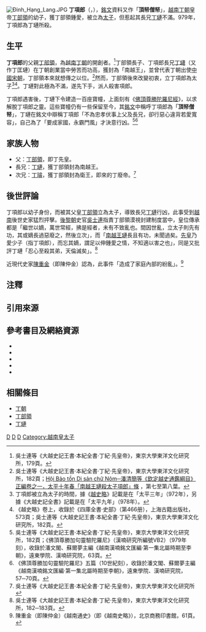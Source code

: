 [[File:Đinh_Hạng_Lang.JPG|thumb]]
'''丁項郎'''（{{vie|v='''Đinh Hạng Lang'''|hn=丁項郎}}，{{bd||？|979年||catIdx=D}}），[[越南漢喃銘文|銘文]]資料又作「'''頂帑僧帑'''」，[[越南|越南]][[丁朝|丁朝]]皇帝[[丁部領|丁部領]]的幼子，獲丁部領鍾愛，被立為[[太子|太子]]，但惹起其長兄[[丁璉|丁璉]]不滿。979年，丁項郎為丁璉所殺。

== 生平 ==
{{see also|丁部領|丁璉}}
'''丁項郎'''的父親[[丁部領|丁部領]]，為[[越南|越南]][[丁朝|丁朝]]的開創者。<ref>吳士連等《大越史記王書·本紀全書·丁紀·先皇帝》，東京大學東洋文化研究所，179頁。</ref>丁部領長子、丁項郎長兄[[丁璉|丁璉]]（又作丁匡璉）在丁朝創業當中勞苦而功高，獲封為「南越王」，並曾代表丁朝出使[[中國|中國]][[宋朝|宋朝]]，丁部領本來就想傳之以位。<ref>吳士連等《大越史記王書·本紀全書·丁紀·先皇帝》，東京大學東洋文化研究所，182頁；[http://lib.nomfoundation.org/collection/1/volume/253/page/7 Hội Bảo tồn Di sản chữ Nôm─潘清簡等《欽定越史通鑑綱目》正編卷之一，太平十年春「南越王璉殺太子項郎」條] {{Wayback|url=http://lib.nomfoundation.org/collection/1/volume/253/page/7 |date=20141023173545 }}，第七至第八葉。</ref>然而，丁部領後來改變初衷，立丁項郎為太子<ref group="注">丁項郎被立為太子的時間，據《[[越史略|越史略]]》記載是在「太平三年」（972年），另據《大越史記全書》記載是在「太平九年」（978年）。</ref><ref>《越史略》卷上，收錄於《四庫全書·史部》（第466册），上海古籍出版社，573頁；吳士連等《大越史記王書·本紀全書·丁紀·先皇帝》，東京大學東洋文化研究所，182頁。</ref>。丁璉對此極為不滿，遂先下手，派人殺害項郎。

丁項郎遇害後，丁璉下令建造一百座寶幢，上面刻有《[[佛頂尊勝陀羅尼經|佛頂尊勝陀羅尼經]]》，以求解脫丁項郎之靈。這些寶幢仍有一些保留至今，其[[越南漢喃銘文|銘文]]中稱呼丁項郎為「'''頂帑僧帑'''」，丁璉在銘文中辯稱丁項郎「不為忠孝伏事上父及長兄，卻行惡心違背若愛寬容」，自己為了「要成家國，永霸門風」才決意行凶。<ref>吳士連等《大越史記王書·本紀全書·丁紀·先皇帝》，東京大學東洋文化研究所，182頁；《佛頂尊勝加句靈驗陀羅尼》（漢喃研究所編號VB2）（979年刻），收錄於潘文閣、蘇爾夢主編《越南漢喃銘文匯編·第一集北屬時期至李朝》，遠東學院、漢喃研究院，63頁。</ref><ref>《佛頂尊勝加句靈驗陀羅尼》五篇（10世紀刻），收錄於潘文閣、蘇爾夢主編《越南漢喃銘文匯編·第一集北屬時期至李朝》，遠東學院、漢喃研究院，57─70頁。</ref>

== 家族人物 ==
*父：[[丁部領|丁部領]]，即丁先皇。
*長兄：[[丁璉|丁璉]]，獲丁部領封為南越王。
*次兄：[[丁璿|丁璿]]，獲丁部領封為衛王，即來的丁廢帝。<ref>吳士連等《大越史記王書·本紀全書·丁紀·先皇帝》，東京大學東洋文化研究所</ref>

== 後世評論 ==
丁項郎以幼子身份，而被其父皇[[丁部領|丁部領]]立為太子，導致長兄[[丁璉|丁璉]]行凶，此事受到[[越南|越南]]後世史家猛烈抨擊。[[後黎朝|後黎朝]]史官[[吳士連|吳士連]]指責丁部領漠視封建制度當中，皇位傳承都是「繼世以嫡，萬世常經，拂是經者，未有不致亂也。間因世亂，立太子則先有功，其或嫡長過惡廢之，然後立次」，而「[[丁璉|南越王璉]]長且有功，未聞過矣。[[丁部領|先皇]]乃愛少子（指丁項郎），而忘其嫡，謂足以伸鍾愛之情，不知適以害之也」，同是又批評丁璉「忍心至殺其弟，天倫滅矣」。<ref>吳士連等《大越史記王書·本紀全書·丁紀·先皇帝》，東京大學東洋文化研究所，182─183頁。</ref>

近現代史家[[陳重金|陳重金]]（即陳仲金）認為，此事件「造成了家庭內部的紛亂」。<ref>陳重金（即陳仲金）《越南通史》（即《越南史略》），北京商務印書館，61頁。</ref>

== 注釋 ==
{{refbegin}}
<references group="注" />
{{refend}}

== 引用來源 ==
{{reflist}}

== 參考書目及網絡資源 ==
<div class="references-small">
*{{cite book|title=《[[越南漢喃銘文匯編|越南漢喃銘文匯編]]·第一集北屬時期至李朝》|author=潘文閣、蘇爾夢主編|location=[[巴黎|巴黎]]、[[河內|河內]]|publisher=[[法國遠東學院|法國遠東學院]]、[[漢喃研究院|漢喃研究院]]（1998）ISBN 2855395658}}
*{{cite book|title=《[[越史略|越史略]]》（《[[四庫全書|四庫全書]]·史部》第466冊）|publisher=[[上海古籍出版社|上海古籍出版社]]（1987）}}
*{{cite book|title=《[[大越史記全書|大越史記全書]]》|author=[[吳士連|吳士連]]等|others=[[陳荊和|陳荊和]]編校|publisher=[[東京大學|東京大學]]東洋文化硏究所附屬東洋學文獻センター（[[昭和|昭和]]59－61年）（1984－1986）}}
*{{cite web|url=http://lib.nomfoundation.org/collection/1/search?csrfmiddlewaretoken=39a7e14306f4e94c1b3f01026c485623&query=%E6%AC%BD%E5%AE%9A%E8%B6%8A%E5%8F%B2%E9%80%9A%E9%91%91%E7%B6%B1%E7%9B%AE|title=Hội Bảo tồn Di sản chữ Nôm─潘清簡等《欽定越史通鑑綱目》|access-date=2014-10-12|archive-url=https://web.archive.org/web/20141023172830/http://lib.nomfoundation.org/collection/1/search?csrfmiddlewaretoken=39a7e14306f4e94c1b3f01026c485623&query=%E6%AC%BD%E5%AE%9A%E8%B6%8A%E5%8F%B2%E9%80%9A%E9%91%91%E7%B6%B1%E7%9B%AE|archive-date=2014-10-23|dead-url=yes}}
*{{cite book|title=《越南通史》（即《[[越南史略|越南史略]]》）|author=[[陳重金|陳重金]]（即陳仲金）|others=[[戴可來|戴可來]]譯|location=[[北京|北京]]|publisher=[[商務印書館|商務印書館]]（1992）ISBN 7100004543 }}
</div>

== 相關條目 ==
*[[丁朝|丁朝]]
*[[丁部領|丁部領]]
*[[丁璉|丁璉]]
[[Category:丁姓|D]]
[[Category:丁朝宗室|D]]
[[Category:越南遇刺身亡者|D]]
[[Category:越南皇太子|Category:越南皇太子]]